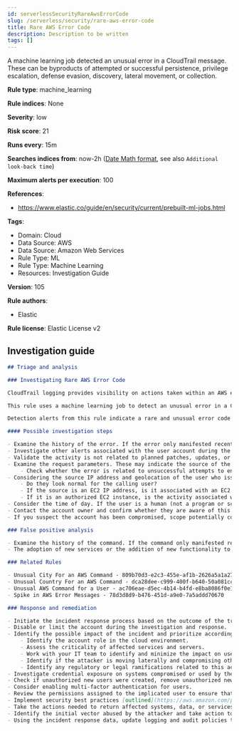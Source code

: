 ```yaml
---
id: serverlessSecurityRareAwsErrorCode
slug: /serverless/security/rare-aws-error-code
title: Rare AWS Error Code
description: Description to be written
tags: []
---
```


<div id="rare-aws-error-code"></div>

A machine learning job detected an unusual error in a CloudTrail message. These can be byproducts of attempted or successful persistence, privilege escalation, defense evasion, discovery, lateral movement, or collection.

**Rule type**: machine_learning

**Rule indices**: None

**Severity**: low

**Risk score**: 21

**Runs every**: 15m

**Searches indices from**: now-2h ([Date Math format](((ref))/common-options.html#date-math), see also <DocLink id="serverlessSecurityRulesUiCreate" section="set-the-rules-schedule">`Additional look-back time`</DocLink>)

**Maximum alerts per execution**: 100

**References**: 

* https://www.elastic.co/guide/en/security/current/prebuilt-ml-jobs.html

**Tags**: 

* Domain: Cloud
* Data Source: AWS
* Data Source: Amazon Web Services
* Rule Type: ML
* Rule Type: Machine Learning
* Resources: Investigation Guide

**Version**: 105

**Rule authors**: 

* Elastic

**Rule license**: Elastic License v2

## Investigation guide

```markdown
## Triage and analysis

### Investigating Rare AWS Error Code

CloudTrail logging provides visibility on actions taken within an AWS environment. By monitoring these events and understanding what is considered normal behavior within an organization, you can spot suspicious or malicious activity when deviations occur.

This rule uses a machine learning job to detect an unusual error in a CloudTrail message. This can be byproducts of attempted or successful persistence, privilege escalation, defense evasion, discovery, lateral movement, or collection.

Detection alerts from this rule indicate a rare and unusual error code that was associated with the response to an AWS API command or method call.

#### Possible investigation steps

- Examine the history of the error. If the error only manifested recently, it might be related to recent changes in an automation module or script. You can find the error in the `aws.cloudtrail.error_code field` field.
- Investigate other alerts associated with the user account during the past 48 hours.
- Validate the activity is not related to planned patches, updates, or network administrator activity.
- Examine the request parameters. These may indicate the source of the program or the nature of the task being performed when the error occurred.
    - Check whether the error is related to unsuccessful attempts to enumerate or access objects, data, or secrets.
- Considering the source IP address and geolocation of the user who issued the command:
    - Do they look normal for the calling user?
    - If the source is an EC2 IP address, is it associated with an EC2 instance in one of your accounts or is the source IP from an EC2 instance that's not under your control?
    - If it is an authorized EC2 instance, is the activity associated with normal behavior for the instance role or roles? Are there any other alerts or signs of suspicious activity involving this instance?
- Consider the time of day. If the user is a human (not a program or script), did the activity take place during a normal time of day?
- Contact the account owner and confirm whether they are aware of this activity if suspicious.
- If you suspect the account has been compromised, scope potentially compromised assets by tracking servers, services, and data accessed by the account in the last 24 hours.

### False positive analysis

- Examine the history of the command. If the command only manifested recently, it might be part of a new automation module or script. If it has a consistent cadence (for example, it appears in small numbers on a weekly or monthly cadence), it might be part of a housekeeping or maintenance process. You can find the command in the `event.action field` field.
- The adoption of new services or the addition of new functionality to scripts may generate false positives.

### Related Rules

- Unusual City For an AWS Command - 809b70d3-e2c3-455e-af1b-2626a5a1a276
- Unusual Country For an AWS Command - dca28dee-c999-400f-b640-50a081cc0fd1
- Unusual AWS Command for a User - ac706eae-d5ec-4b14-b4fd-e8ba8086f0e1
- Spike in AWS Error Messages - 78d3d8d9-b476-451d-a9e0-7a5addd70670

### Response and remediation

- Initiate the incident response process based on the outcome of the triage.
- Disable or limit the account during the investigation and response.
- Identify the possible impact of the incident and prioritize accordingly; the following actions can help you gain context:
    - Identify the account role in the cloud environment.
    - Assess the criticality of affected services and servers.
    - Work with your IT team to identify and minimize the impact on users.
    - Identify if the attacker is moving laterally and compromising other accounts, servers, or services.
    - Identify any regulatory or legal ramifications related to this activity.
- Investigate credential exposure on systems compromised or used by the attacker to ensure all compromised accounts are identified. Reset passwords or delete API keys as needed to revoke the attacker's access to the environment. Work with your IT teams to minimize the impact on business operations during these actions.
- Check if unauthorized new users were created, remove unauthorized new accounts, and request password resets for other IAM users.
- Consider enabling multi-factor authentication for users.
- Review the permissions assigned to the implicated user to ensure that the least privilege principle is being followed.
- Implement security best practices [outlined](https://aws.amazon.com/premiumsupport/knowledge-center/security-best-practices/) by AWS.
- Take the actions needed to return affected systems, data, or services to their normal operational levels.
- Identify the initial vector abused by the attacker and take action to prevent reinfection via the same vector.
- Using the incident response data, update logging and audit policies to improve the mean time to detect (MTTD) and the mean time to respond (MTTR).
```
